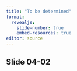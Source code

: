 ```yaml
---
title: "To be determined"
format: 
  revealjs:
    slide-number: true
    embed-resources: true
editor: source
---
```


## Slide 04-02

::: notes

:::

